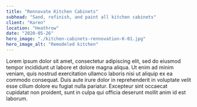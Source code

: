 ```yaml
---
title: "Rennovate Kitchen Cabinets"
subhead: "Sand, refinish, and paint all kitchen cabinets"
client: "Karen"
location: "Heathrow"
date: "2020-05-26"
hero_image: "./kitchen-cabinets-rennovation-K-01.jpg"
hero_image_alt: "Remodeled kitchen"
---
```


Lorem ipsum dolor sit amet, consectetur adipiscing elit, sed do eiusmod tempor incididunt ut labore et dolore magna aliqua. Ut enim ad minim veniam, quis nostrud exercitation ullamco laboris nisi ut aliquip ex ea commodo consequat. Duis aute irure dolor in reprehenderit in voluptate velit esse cillum dolore eu fugiat nulla pariatur. Excepteur sint occaecat cupidatat non proident, sunt in culpa qui officia deserunt mollit anim id est laborum.
